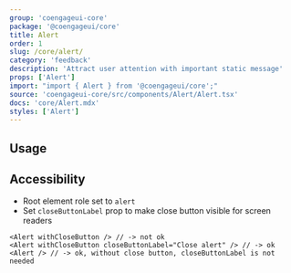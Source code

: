```yaml
---
group: 'coengageui-core'
package: '@coengageui/core'
title: Alert
order: 1
slug: /core/alert/
category: 'feedback'
description: 'Attract user attention with important static message'
props: ['Alert']
import: "import { Alert } from '@coengageui/core';"
source: 'coengageui-core/src/components/Alert/Alert.tsx'
docs: 'core/Alert.mdx'
styles: ['Alert']
---
```



## Usage

<Demo data={AlertDemos.configurator} />

## Accessibility

- Root element role set to `alert`
- Set `closeButtonLabel` prop to make close button visible for screen readers

```tsx
<Alert withCloseButton /> // -> not ok
<Alert withCloseButton closeButtonLabel="Close alert" /> // -> ok
<Alert /> // -> ok, without close button, closeButtonLabel is not needed
```
